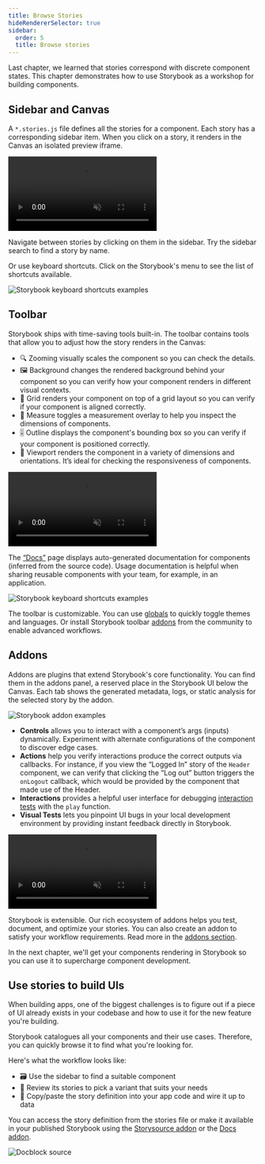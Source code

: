 ```yaml
---
title: Browse Stories
hideRendererSelector: true
sidebar:
  order: 5
  title: Browse stories
---
```


Last chapter, we learned that stories correspond with discrete component states. This chapter demonstrates how to use Storybook as a workshop for building components.

## Sidebar and Canvas

A `*.stories.js` file defines all the stories for a component. Each story has a corresponding sidebar item. When you click on a story, it renders in the Canvas an isolated preview iframe.

<video autoPlay muted playsInline loop>
  <source src="example-browse-all-stories-optimized.mp4" type="video/mp4" />
</video>

Navigate between stories by clicking on them in the sidebar. Try the sidebar search to find a story by name.

Or use keyboard shortcuts. Click on the Storybook's menu to see the list of shortcuts available.

![Storybook keyboard shortcuts examples](../_assets/get-started/storybook-keyboard-shortcuts.png)

## Toolbar

Storybook ships with time-saving tools built-in. The toolbar contains tools that allow you to adjust how the story renders in the Canvas:

* 🔍 Zooming visually scales the component so you can check the details.
* 🖼 Background changes the rendered background behind your component so you can verify how your component renders in different visual contexts.
* 📐 Grid renders your component on top of a grid layout so you can verify if your component is aligned correctly.
* 📏 Measure toggles a measurement overlay to help you inspect the dimensions of components.
* 🎚️ Outline displays the component's bounding box so you can verify if your component is positioned correctly.
* 📱 Viewport renders the component in a variety of dimensions and orientations. It’s ideal for checking the responsiveness of components.

<video autoPlay muted playsInline loop>
  <source src="toolbar-walkthrough-optimized.mp4" type="video/mp4" />
</video>

The [“Docs”](../writing-docs/index.md) page displays auto-generated documentation for components (inferred from the source code). Usage documentation is helpful when sharing reusable components with your team, for example, in an application.

![Storybook keyboard shortcuts examples](../_assets/get-started/mdx-example.png)

The toolbar is customizable. You can use [globals](../essentials/toolbars-and-globals.md) to quickly toggle themes and languages. Or install Storybook toolbar [addons](../configure/storybook-addons.md) from the community to enable advanced workflows.

## Addons

Addons are plugins that extend Storybook's core functionality. You can find them in the addons panel, a reserved place in the Storybook UI below the Canvas. Each tab shows the generated metadata, logs, or static analysis for the selected story by the addon.

![Storybook addon examples](../_assets/get-started/addons.png)

* **Controls** allows you to interact with a component’s args (inputs) dynamically. Experiment with alternate configurations of the component to discover edge cases.
* **Actions** help you verify interactions produce the correct outputs via callbacks. For instance, if you view the “Logged In” story of the `Header` component, we can verify that clicking the “Log out” button triggers the `onLogout` callback, which would be provided by the component that made use of the Header.
* **Interactions** provides a helpful user interface for debugging [interaction tests](../writing-tests/interaction-testing.md) with the `play` function.
* **Visual Tests** lets you pinpoint UI bugs in your local development environment by providing instant feedback directly in Storybook.

<video autoPlay muted playsInline loop>
  <source src="addons-walkthrough-optimized.mp4" type="video/mp4" />
</video>

Storybook is extensible. Our rich ecosystem of addons helps you test, document, and optimize your stories. You can also create an addon to satisfy your workflow requirements. Read more in the [addons section](../addons/index.md).

In the next chapter, we'll get your components rendering in Storybook so you can use it to supercharge component development.

## Use stories to build UIs

When building apps, one of the biggest challenges is to figure out if a piece of UI already exists in your codebase and how to use it for the new feature you're building.

Storybook catalogues all your components and their use cases. Therefore, you can quickly browse it to find what you're looking for.

Here's what the workflow looks like:

* 🗃 Use the sidebar to find a suitable component
* 👀 Review its stories to pick a variant that suits your needs
* 📝 Copy/paste the story definition into your app code and wire it up to data

You can access the story definition from the stories file or make it available in your published Storybook using the [Storysource addon](https://storybook.js.org/addons/@storybook/addon-storysource/) or the [Docs addon](../api/doc-block-source).

![Docblock source](../_assets/get-started/docblock-source.png)
